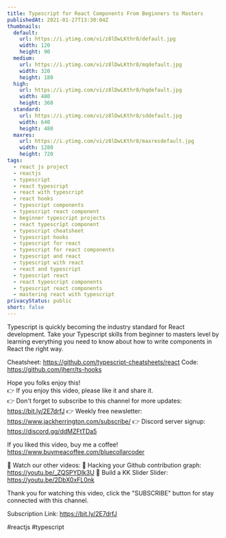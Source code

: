 ```yaml
---
title: Typescript for React Components From Beginners to Masters
publishedAt: 2021-01-27T13:30:04Z
thumbnails:
  default:
    url: https://i.ytimg.com/vi/z8lDwLKthr8/default.jpg
    width: 120
    height: 90
  medium:
    url: https://i.ytimg.com/vi/z8lDwLKthr8/mqdefault.jpg
    width: 320
    height: 180
  high:
    url: https://i.ytimg.com/vi/z8lDwLKthr8/hqdefault.jpg
    width: 480
    height: 360
  standard:
    url: https://i.ytimg.com/vi/z8lDwLKthr8/sddefault.jpg
    width: 640
    height: 480
  maxres:
    url: https://i.ytimg.com/vi/z8lDwLKthr8/maxresdefault.jpg
    width: 1280
    height: 720
tags:
  - react js project
  - reactjs
  - typescript
  - react typescript
  - react with typescript
  - react hooks
  - typescript components
  - typescript react component
  - beginner typescript projects
  - react typescript component
  - typescript cheatsheet
  - typescript hooks
  - typescript for react
  - typescript for react components
  - typescript and react
  - typescript with react
  - react and typescript
  - typescript react
  - react typescript components
  - typescript react components
  - mastering react with typescript
privacyStatus: public
short: false
---
```

  
  Typescript is quickly becoming the industry standard for React development. Take your Typescript skills from beginner to masters level by learning everything you need to know about how to write components in React the right way.

Cheatsheet: https://github.com/typescript-cheatsheets/react
Code: https://github.com/jherr/ts-hooks

Hope you folks enjoy this!    
👉 If you enjoy this video, please like it and share it.    
👉 Don't forget to subscribe to this channel for more updates: https://bit.ly/2E7drfJ
👉 Weekly free newsletter: https://www.jackherrington.com/subscribe/
👉 Discord server signup: https://discord.gg/ddMZFtTDa5

If you liked this video, buy me a coffee! https://www.buymeacoffee.com/bluecollarcoder

💢 Watch our other videos:
💟 Hacking your Github contribution graph: https://youtu.be/_ZQSPYDlk3U
💟 Build a KK Slider Slider: https://youtu.be/2DbX0xFL0nk

Thank you for watching this video, click the "SUBSCRIBE" button for stay connected with this channel. 

Subscription Link:  https://bit.ly/2E7drfJ

#reactjs #typescript
  